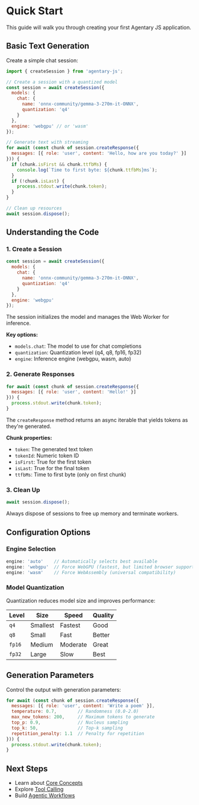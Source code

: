 # Quick Start

This guide will walk you through creating your first Agentary JS application.

## Basic Text Generation

Create a simple chat session:

```javascript
import { createSession } from 'agentary-js';

// Create a session with a quantized model
const session = await createSession({
  models: {
    chat: {
      name: 'onnx-community/gemma-3-270m-it-ONNX',
      quantization: 'q4'
    }
  },
  engine: 'webgpu' // or 'wasm'
});

// Generate text with streaming
for await (const chunk of session.createResponse({
  messages: [{ role: 'user', content: 'Hello, how are you today?' }]
})) {
  if (chunk.isFirst && chunk.ttfbMs) {
    console.log(`Time to first byte: ${chunk.ttfbMs}ms`);
  }
  if (!chunk.isLast) {
    process.stdout.write(chunk.token);
  }
}

// Clean up resources
await session.dispose();
```

## Understanding the Code

### 1. Create a Session

```javascript
const session = await createSession({
  models: {
    chat: {
      name: 'onnx-community/gemma-3-270m-it-ONNX',
      quantization: 'q4'
    }
  },
  engine: 'webgpu'
});
```

The session initializes the model and manages the Web Worker for inference.

**Key options:**
- `models.chat`: The model to use for chat completions
- `quantization`: Quantization level (q4, q8, fp16, fp32)
- `engine`: Inference engine (webgpu, wasm, auto)

### 2. Generate Responses

```javascript
for await (const chunk of session.createResponse({
  messages: [{ role: 'user', content: 'Hello!' }]
})) {
  process.stdout.write(chunk.token);
}
```

The `createResponse` method returns an async iterable that yields tokens as they're generated.

**Chunk properties:**
- `token`: The generated text token
- `tokenId`: Numeric token ID
- `isFirst`: True for the first token
- `isLast`: True for the final token
- `ttfbMs`: Time to first byte (only on first chunk)

### 3. Clean Up

```javascript
await session.dispose();
```

Always dispose of sessions to free up memory and terminate workers.

## Configuration Options

### Engine Selection

```javascript
engine: 'auto'    // Automatically selects best available
engine: 'webgpu'  // Force WebGPU (fastest, but limited browser support)
engine: 'wasm'    // Force WebAssembly (universal compatibility)
```

### Model Quantization

Quantization reduces model size and improves performance:

| Level | Size | Speed | Quality |
|-------|------|-------|---------|
| `q4` | Smallest | Fastest | Good |
| `q8` | Small | Fast | Better |
| `fp16` | Medium | Moderate | Great |
| `fp32` | Large | Slow | Best |

## Generation Parameters

Control the output with generation parameters:

```javascript
for await (const chunk of session.createResponse({
  messages: [{ role: 'user', content: 'Write a poem' }],
  temperature: 0.7,        // Randomness (0.0-2.0)
  max_new_tokens: 200,     // Maximum tokens to generate
  top_p: 0.9,              // Nucleus sampling
  top_k: 50,               // Top-k sampling
  repetition_penalty: 1.1  // Penalty for repetition
})) {
  process.stdout.write(chunk.token);
}
```

## Next Steps

- Learn about [Core Concepts](/getting-started/concepts)
- Explore [Tool Calling](/guides/tool-calling)
- Build [Agentic Workflows](/guides/agentic-workflows)
